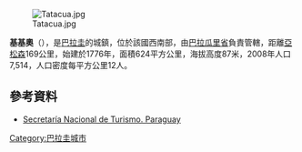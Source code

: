 {{Coord|26|14|S|56|59|W|display=title}}

[[Image:Tatacua.jpg|thumb]]

'''基基奧'''（{{lang-es|Quyquyhó}}），是[[巴拉圭|巴拉圭]]的城鎮，位於該國西南部，由[[巴拉瓜里省|巴拉瓜里省]]負責管轄，距離[[亞松森|亞松森]]169公里，始建於1776年，面積624平方公里，海拔高度87米，2008年人口7,514，人口密度每平方公里12人。

==參考資料==
* [http://www.senatur.gov.py/ Secretaría Nacional de Turismo. Paraguay]{{Wayback|url=http://www.senatur.gov.py/ |date=20150520071223 }}

{{Paraguay-geo-stub}}
[[Category:巴拉圭城市|Category:巴拉圭城市]]